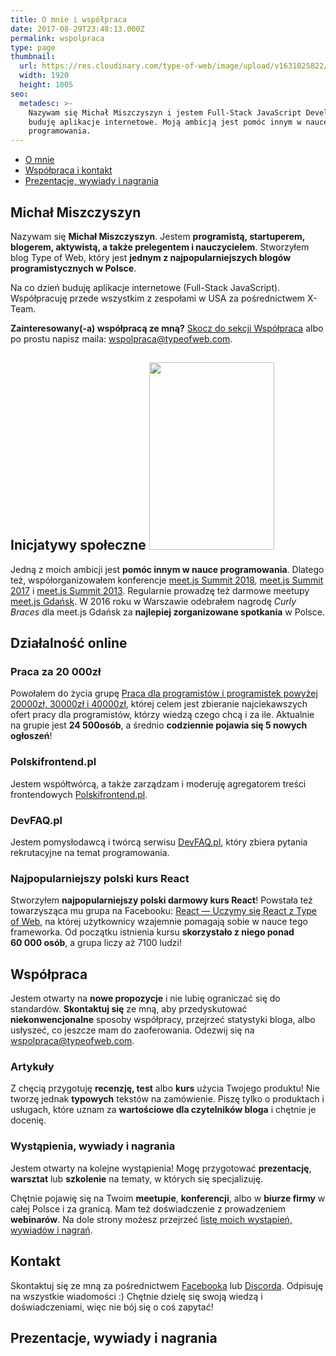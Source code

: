 ```yaml
---
title: O mnie i współpraca
date: 2017-08-29T23:48:13.000Z
permalink: wspolpraca
type: page
thumbnail:
  url: https://res.cloudinary.com/type-of-web/image/upload/v1631025822/wspolpraca_typeofweb_michal-miszczyszyn_oig5ha.png
  width: 1920
  height: 1005
seo:
  metadesc: >-
    Nazywam się Michał Miszczyszyn i jestem Full-Stack JavaScript Developerem:
    buduję aplikacje internetowe. Moją ambicją jest pomóc innym w nauce
    programowania.
---
```


- [O mnie](#michał-miszczyszyn)
- [Współpraca i kontakt](#współpraca)
- [Prezentacje, wywiady i nagrania](#prezentacje-wywiady-i-nagrania)

## Michał Miszczyszyn

Nazywam się **Michał Miszczyszyn**. Jestem **programistą, startuperem, blogerem, aktywistą, a także prelegentem i nauczycielem**. Stworzyłem blog Type of Web, który jest **jednym z najpopularniejszych blogów programistycznych w Polsce**.

Na co dzień buduję aplikacje internetowe (Full-Stack JavaScript). Współpracuję przede wszystkim z zespołami w USA za pośrednictwem X-Team.

**Zainteresowany(-a) współpracą ze mną?** [Skocz do sekcji Współpraca](#współpraca) albo po prostu napisz maila: [wspolpraca@typeofweb.com](mailto:wspolpraca@typeofweb.com).

## Inicjatywy społeczne <img src="https://res.cloudinary.com/type-of-web/wp-content/uploads/2018/03/21686839_1666666120073907_3679910495411732745_o.jpg" alt="" width="200" height="300" class="alignright size-medium wp-image-1211" />

Jedną z moich ambicji jest **pomóc innym w nauce programowania**. Dlatego też, współorganizowałem konferencje [meet.js Summit 2018](https://typeofweb.com/call-for-proposals-na-meet-js-summit-2018/), [meet.js Summit 2017](https://typeofweb.com/meet-js-summit-2017-kulisami/) i [meet.js Summit 2013](http://summit.meetjs.pl/2013/). Regularnie prowadzę też darmowe meetupy [meet.js Gdańsk](https://facebook.com/meetjspl). W 2016 roku w Warszawie odebrałem nagrodę _Curly Braces_ dla meet.js Gdańsk za **najlepiej zorganizowane spotkania** w Polsce.

## Działalność online

### Praca za 20 000zł

Powołałem do życia grupę [Praca dla programistów i programistek powyżej 20000zł, 30000zł i 40000zł](https://www.facebook.com/groups/280382479112568), której celem jest zbieranie najciekawszych ofert pracy dla programistów, którzy wiedzą czego chcą i za ile. Aktualnie na grupie jest **24 500osób**, a średnio **codziennie pojawia się 5 nowych ogłoszeń**!

### Polskifrontend.pl

Jestem współtwórcą, a także zarządzam i moderuję agregatorem treści frontendowych [Polskifrontend.pl](https://polskifrontend.pl).

### DevFAQ.pl

Jestem pomysłodawcą i twórcą serwisu [DevFAQ.pl](https://devfaq.pl), który zbiera pytania rekrutacyjne na temat programowania.

### Najpopularniejszy polski kurs React

Stworzyłem **najpopularniejszy polski darmowy kurs React**! Powstała też towarzysząca mu grupa na Facebooku: [React — Uczymy się React z Type of Web](https://www.facebook.com/groups/1491641220944430/), na której użytkownicy wzajemnie pomagają sobie w nauce tego frameworka. Od początku istnienia kursu **skorzystało z niego ponad 60 000 osób**, a grupa liczy aż 7100 ludzi!

## Współpraca

Jestem otwarty na **nowe propozycje** i nie lubię ograniczać się do standardów. **Skontaktuj się** ze mną, aby przedyskutować **niekonwencjonalne** sposoby współpracy, przejrzeć statystyki bloga, albo usłyszeć, co jeszcze mam do zaoferowania. Odezwij się na [wspolpraca@typeofweb.com](mailto:wspolpraca@typeofweb.com).

### Artykuły

Z chęcią przygotuję **recenzję, test** albo **kurs** użycia Twojego produktu! Nie tworzę jednak **typowych** tekstów na zamówienie. Piszę tylko o produktach i usługach, które uznam za **wartościowe dla czytelników bloga** i chętnie je docenię.

### Wystąpienia, wywiady i nagrania

Jestem otwarty na kolejne wystąpienia! Mogę przygotować **prezentację**, **warsztat** lub **szkolenie** na tematy, w których się specjalizuję.

Chętnie pojawię się na Twoim **meetupie**, **konferencji**, albo w **biurze firmy** w całej Polsce i za granicą. Mam też doświadczenie z prowadzeniem **webinarów**. Na dole strony możesz przejrzeć [listę moich wystąpień, wywiadów i nagrań](#prezentacje-wywiady-i-nagrania).

## Kontakt

Skontaktuj się ze mną za pośrednictwem [Facebooka](https://facebook.com/typeofweb) lub [Discorda](https://discord.typeofweb.com). Odpisuję na wszystkie wiadomości :) Chętnie dzielę się swoją wiedzą i doświadczeniami, więc nie bój się o coś zapytać!

<FacebookPageWidget tabs="messages" />

## Prezentacje, wywiady i nagrania
